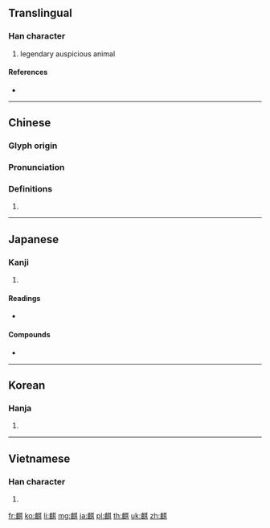 {{character info/new}}
==Translingual==

===Han character===
{{Han char|rn=198|rad=鹿|as=08|sn=19|four=04281|canj=IPTMC|ids=⿰鹿其}}

# legendary auspicious animal

====References====
* {{Han ref|kx=1510.240|dkj=47657|dj=2039.010|hdz=74731.190|uh=9E92|ud=40594|bh=C451|bd=50257}}

----

==Chinese==
{{zh-forms}}

===Glyph origin===
{{Han etym}}

===Pronunciation===
{{zh-pron
|m=qí
|c=kei4
|h=pfs=
|md=
|mn=
|w=
|mc=y
|oc=y
|cat=
}}

===Definitions===
{{zh-hanzi}}

# {{rfdef|lang=zh}}

----

==Japanese==

===Kanji===
{{ja-kanji|grade=|rs=鹿08}}

# {{defn|lang=ja|sort=鹿08}}

====Readings====
* {{ja-readings|goon=[[ぎ]] (gi), [[ご]] (go)|kanon=[[き]] (ki)|kun=}}

====Compounds====
* {{ja-r|麒麟|きりん}}

----

==Korean==

===Hanja===
{{ko-hanja|hangeul=기|eumhun=|rv=gi|mr=ki|y=ki}}

# {{defn|lang=ko|sort=鹿08}}

----

==Vietnamese==

===Han character===
{{vi-hantu|[[kì]], [[kỳ]]|rs=鹿08}}

# {{defn|lang=vi|sort=鹿08}}

[[fr:麒]]
[[ko:麒]]
[[li:麒]]
[[mg:麒]]
[[ja:麒]]
[[pl:麒]]
[[th:麒]]
[[uk:麒]]
[[zh:麒]]